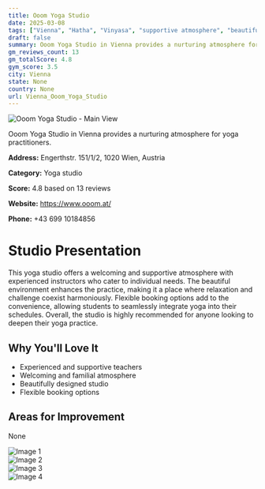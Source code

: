 ```yaml
---
title: Ooom Yoga Studio
date: 2025-03-08
tags: ["Vienna", "Hatha", "Vinyasa", "supportive atmosphere", "beautiful environment", "Vienna"]  
draft: false
summary: Ooom Yoga Studio in Vienna provides a nurturing atmosphere for yoga practitioners.
gm_reviews_count: 13
gm_totalScore: 4.8
gym_score: 3.5
city: Vienna
state: None
country: None
url: Vienna_Ooom_Yoga_Studio
---
```


<div className="aspect-[16/9] relative my-8">
  <img 
    src="https://lh5.googleusercontent.com/p/AF1QipPzEqqsAaKmChCWTtS0ZfYm7mXqzlBWhbjX1e-2=w1920-h1080-k-no"
    alt="Ooom Yoga Studio - Main View"
    className="object-cover absolute inset-0 w-full h-full rounded-lg"
  />
</div>

Ooom Yoga Studio in Vienna provides a nurturing atmosphere for yoga practitioners.

**Address:** Engerthstr. 151/1/2, 1020 Wien, Austria

**Category:** Yoga studio

**Score:** 4.8 based on 13 reviews

**Website:** https://www.ooom.at/

**Phone:** +43 699 10184856

# Studio Presentation

This yoga studio offers a welcoming and supportive atmosphere with experienced instructors who cater to individual needs. The beautiful environment enhances the practice, making it a place where relaxation and challenge coexist harmoniously. Flexible booking options add to the convenience, allowing students to seamlessly integrate yoga into their schedules. Overall, the studio is highly recommended for anyone looking to deepen their yoga practice.

## Why You'll Love It

- Experienced and supportive teachers
- Welcoming and familial atmosphere
- Beautifully designed studio
- Flexible booking options

## Areas for Improvement

None

<div className="grid grid-cols-1 xl:grid-cols-2 gap-4 my-8">
<div className="aspect-[4/3] relative"><img src="https://lh5.googleusercontent.com/p/AF1QipMxbI263T5Pz2EHZnz8R19u2KmcNdeFsRGeYaXg=w1920-h1080-k-no" alt="Image 1" className="object-cover absolute inset-0 w-full h-full rounded-lg" /></div>
<div className="aspect-[4/3] relative"><img src="https://lh3.googleusercontent.com/p/AF1QipPodKVGQdjXJXzPPRGSTg_OHq2shAwn6whv7dJx=w1920-h1080-k-no-pi-0-ya116.92-ro-0-fo100" alt="Image 2" className="object-cover absolute inset-0 w-full h-full rounded-lg" /></div>
<div className="aspect-[4/3] relative"><img src="https://lh5.googleusercontent.com/p/AF1QipPMPSCduVjlRHGtLPfo7YZJAc4y-NK86T0SZwRL=w1920-h1080-k-no" alt="Image 3" className="object-cover absolute inset-0 w-full h-full rounded-lg" /></div>
<div className="aspect-[4/3] relative"><img src="https://lh5.googleusercontent.com/p/AF1QipOhejl1P8vL_jxTh2Iv-1axpmnszWzxnOz2jzXT=w1920-h1080-k-no" alt="Image 4" className="object-cover absolute inset-0 w-full h-full rounded-lg" /></div>
</div>